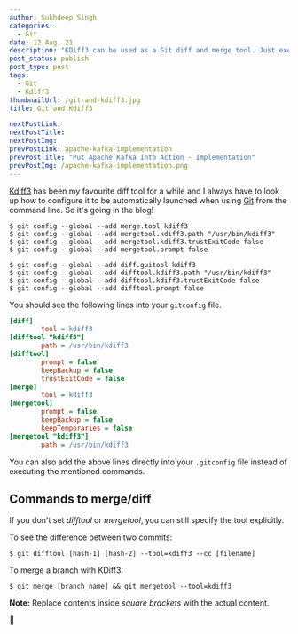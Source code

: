 ---
author: Sukhdeep Singh
categories:
  - Git
date: 12 Aug, 21
description: "KDiff3 can be used as a Git diff and merge tool. Just execute the follwing commands to add the required config into your gitconfig file."
post_status: publish
post_type: post
tags:
  - Git
  - Kdiff3
thumbnailUrl: /git-and-kdiff3.jpg
title: Git and Kdiff3

nextPostLink:
nextPostTitle:
nextPostImg:
prevPostLink: apache-kafka-implementation
prevPostTitle: "Put Apache Kafka Into Action - Implementation"
prevPostImg: /apache-kafka-implementation.png
---

[Kdiff3](http://kdiff3.sourceforge.net) has been my favourite diff tool for a
while and I always have to look up how to configure it to be automatically
launched when using [Git](https://git-scm.com/) from the command line. So it's
going in the blog!

```shell
$ git config --global --add merge.tool kdiff3
$ git config --global --add mergetool.kdiff3.path "/usr/bin/kdiff3"
$ git config --global --add mergetool.kdiff3.trustExitCode false
$ git config --global --add mergetool.prompt false

$ git config --global --add diff.guitool kdiff3
$ git config --global --add difftool.kdiff3.path "/usr/bin/kdiff3"
$ git config --global --add difftool.kdiff3.trustExitCode false
$ git config --global --add difftool.prompt false
```

You should see the following lines into your `gitconfig` file.

```ini
[diff]
        tool = kdiff3
[difftool "kdiff3"]
        path = /usr/bin/kdiff3
[difftool]
        prompt = false
        keepBackup = false
        trustExitCode = false
[merge]
        tool = kdiff3
[mergetool]
        prompt = false
        keepBackup = false
        keepTemporaries = false
[mergetool "kdiff3"]
        path = /usr/bin/kdiff3
```

You can also add the above lines directly into your `.gitconfig` file instead of executing the mentioned commands.

## Commands to merge/diff

If you don't set _difftool_ or _mergetool_, you can still specify the tool explicitly.

To see the difference between two commits:

```shell
$ git difftool [hash-1] [hash-2] --tool=kdiff3 --cc [filename]
```

To merge a branch with KDiff3:

```shell
$ git merge [branch_name] && git mergetool --tool=kdiff3
```

**Note:** Replace contents inside _square brackets_ with the actual content.

:dog:
